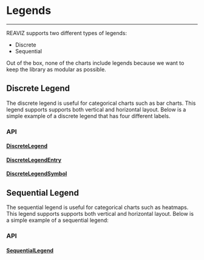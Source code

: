 
<Meta title="Docs/Utils/Legends" />

# Legends

---

REAVIZ supports two different types of legends:

- Discrete
- Sequential

Out of the box, none of the charts include legends because we want to
keep the library as modular as possible.

## Discrete Legend
The discrete legend is useful for categorical charts such as bar charts.
This legend supports supports both vertical and horizontal layout. Below is a simple example of a
discrete legend that has four different labels.

<Canvas sourceState="shown" of={DiscreteLegendVerticalStories.Simple} />

### API
#### [DiscreteLegend](https://github.com/reaviz/reaviz/blob/master/src/common/legends/DiscreteLegend/DiscreteLegend.tsx)
<ArgTypes of={DiscreteLegend} />

#### [DiscreteLegendEntry](https://github.com/reaviz/reaviz/blob/master/src/common/legends/DiscreteLegend/DiscreteLegendEntry.tsx)
<ArgTypes of={DiscreteLegendEntry} />

#### [DiscreteLegendSymbol](https://github.com/reaviz/reaviz/blob/master/src/common/legends/DiscreteLegend/DiscreteLegendSymbol.tsx)
<ArgTypes of={DiscreteLegendSymbol} />

## Sequential Legend
The sequential legend is useful for categorical charts such as heatmaps.
This legend supports supports both vertical and horizontal layout. Below is a simple
example of a sequential legend:

<Canvas sourceState="shown" of={DiscreteLegendHorizontalStories._Simple} />

### API
#### [SequentialLegend](https://github.com/reaviz/reaviz/blob/master/src/common/legends/SequentialLegend/SequentialLegend.tsx)
<ArgTypes of={SequentialLegend} />
